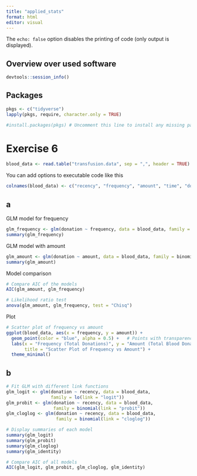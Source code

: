 ```yaml
---
title: "applied_stats"
format: html
editor: visual
---
```


The `echo: false` option disables the printing of code (only output is displayed).

## Overview over used software

```r
devtools::session_info()
```

## Packages {data-link="Packages"}

```r
pkgs <- c("tidyverse") 
lapply(pkgs, require, character.only = TRUE)

#install.packages(pkgs) # Uncomment this line to install any missing packages
```

# Exercise 6

```r
blood_data <- read.table("transfusion.data", sep = ",", header = TRUE)
```

You can add options to executable code like this

```r
colnames(blood_data) <- c("recency", "frequency", "amount", "time", "donation")
```

## a

GLM model for frequency

```r
glm_frequency <- glm(donation ~ frequency, data = blood_data, family = binomial)
summary(glm_frequency)

```

GLM model with amount

```r
glm_amount <- glm(donation ~ amount, data = blood_data, family = binomial)
summary(glm_amount)
```

Model comparison

```r
# Compare AIC of the models
AIC(glm_amount, glm_frequency)

# Likelihood ratio test
anova(glm_amount, glm_frequency, test = "Chisq")

```

Plot

```r
# Scatter plot of frequency vs amount
ggplot(blood_data, aes(x = frequency, y = amount)) +
  geom_point(color = "blue", alpha = 0.5) +   # Points with transparency for better visualization
  labs(x = "Frequency (Total Donations)", y = "Amount (Total Blood Donated in c.c.)", 
       title = "Scatter Plot of Frequency vs Amount") +
  theme_minimal()


```

## b

```r
# Fit GLM with different link functions
glm_logit <- glm(donation ~ recency, data = blood_data, 
                 family = lo(link = "logit"))
glm_probit <- glm(donation ~ recency, data = blood_data, 
                  family = binomial(link = "probit"))
glm_cloglog <- glm(donation ~ recency, data = blood_data, 
                   family = binomial(link = "cloglog"))

# Display summaries of each model
summary(glm_logit)
summary(glm_probit)
summary(glm_cloglog)
summary(glm_identity)

```

```r
# Compare AIC of all models
AIC(glm_logit, glm_probit, glm_cloglog, glm_identity)

```
